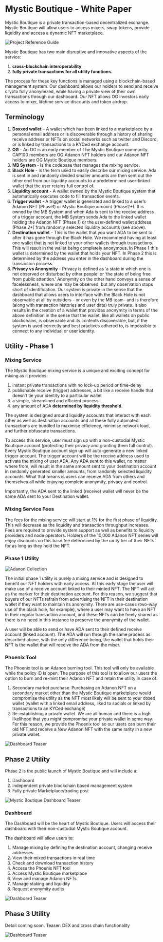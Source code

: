 
# Mystic Boutique - White Paper

Mystic Boutique is a private transaction-based decentralized exchange. 
Mystic Boutique will allow users to access mixers, swap tokens, provide liquidity and access a dynamic NFT marketplace.

<Bleed>![Project Reference Guide](../public/main1.png)</Bleed>

Mystic Boutique has two main disruptive and innovative aspects of the service: 

1. **cross-blockchain interoperability**
1. **fully private transactions for all utility functions.**

The process for these key functions is managed using a blockchain-based management system. 
Our dashboard allows our holders to send and receive crypto fully anonymized, while having a private view of their own transactions through our dashboard. Our NFT allows OG investors early access to mixer, lifetime service discounts and token airdrop.
‍
## Terminology

1. **Doxxed wallet** – A wallet which has been linked to a marketplace by a personal email address or is discoverable through a history of sharing receive address or NFTs on social networks such as twitter and Discord, or is linked by transactions to a KYCed exchange account.
1. **OG** - An OG is an early member of The Mystic Boutique community. CAP100 members are OG Adanon NFT holders and our Adanon NFT holders are OG Mystic Boutique members. 
1. **MB System** - Is the codebase that manages the mixing service. 
1. **Black Hole** - Is the term used to easily describe our mixing service. Ada is sent in and randomly divided smaller amounts are then sent out the other end from our liquidity accounts to a predetermined user-linked wallet that the user retains full control of.
1. **Liquidity account** - A wallet owned by the Mystic Boutique system that automatically executes code to fill transaction events.
1. **Trigger wallet** - A trigger wallet is generated and linked to a user’s Adanon NFT (Phase1) or Mystic Boutique account (Phase2+). It is owned by the MB System and when Ada is sent to the receive address of a trigger account, the MB System sends Ada to the linked wallet holding the Adanon NFT (Phase 1) or the user-defined wallet address (Phase 2+) from randomly selected liquidity accounts (see above).
1. **Destination wallet** - This is the wallet that you want ADA to be sent to after it has gone through the Black Hole. We recommend having at least one wallet that is not linked to your other wallets through transactions. This will result in the wallet being completely anonymous. In Phase 1 this wallet is determined by the wallet that holds your NFT. In Phase 2 this is determined by the address you enter in the dashboard during the transaction process. 
1. **Privacy vs Anonymity** - Privacy is defined as ‘a state in which one is not observed or disturbed by other people’ or ‘the state of being free from public attention.’ Anonymity on the other hand conveys a sense of facelessness, where one may be observed, but any observation stops short of identification. Our system is private in the sense that the dashboard that allows users to interface with the Black Hole is not observable at all by outsiders - or even by the MB team- and is therefore (along with transaction histories and user data) truly private. It also results in the creation of a wallet that provides anonymity in terms of the above definition in the sense that the wallet, like all wallets on public blockchains, is observable and its contents discoverable, but, if the system is used correctly and best practices adhered to, is impossible to connect to any individual or user identity.

## Utility - Phase 1

### Mixing Service

The Mystic Boutique mixing service is a unique and exciting concept for mixing as it provides: 

1. instant private transactions with no lock-up period or time-delay
1. publishable receive (trigger) addresses, a bit like a receive handle that doesn’t tie your identity to a particular wallet
1. a simple, streamlined and efficient process
1. any amount of ADA **determined by liquidity threshold.**

The system is designed around liquidity accounts that interact with each other as well as destination accounts and all these fully automated transactions are bundled to maximise efficiency, minimise network load, and further obfuscate transactions.

To access this service, user must sign up with a non-custodial Mystic Boutique account (protecting their privacy and granting them full control). Every Mystic Boutique account sign up will auto-generate a new linked trigger account. The trigger account will be the receive address used to activate the mixing of user ADA. Any ADA sent to this wallet, no matter where from, will result in the same amount sent to your destination account in randomly generated smaller amounts, from randomly selected liquidity accounts. What that means is users can receive ADA from others and themselves all while enjoying complete anonymity, privacy and control. 

Importantly, the ADA sent to the linked (receive) wallet will never be the same ADA sent to your Destination wallet.

### Mixing Service Fees

The fees for the mixing service will start at 1% for the first phase of liquidity. This will decrease as the liquidity and transaction throughput increases. Fees are required to provide system support as well as benefits to liquidity providers and node operators. Holders of the 10,000 Adanon NFT series will enjoy discounts on this base fee determined by the rarity tier of their NFTs for as long as they hold the NFT.

### Phase 1 Utility

<Bleed>![Adanon Collection](../public/main2.png)</Bleed>

The initial phase 1 utility is purely a mixing service and is designed to benefit our NFT holders with early access. At this early stage the user will make use of a receive account linked to their minted NFT. The NFT will act as the marker for their destination account. For this reason, we suggest that buyers of our NFTs refrain from advertising the NFT in their destination wallet if they want to maintain its anonymity. There are use-cases (two-way use of the black hole, for example), where a user may want to have an NFT in their regular transaction account, and these NFTs can be freely shared as there is no need in this instance to preserve the anonymity of the wallet. 

A user will be able to send or have ADA sent to their defined receive account (linked account). The ADA will run through the same process as described above, with the only difference being, the wallet that holds their NFT is the wallet that will receive the ADA from the mixer.

### Phoenix Tool

The Phoenix tool is an Adanon burning tool. This tool will only be available while the policy ID is open. The purpose of this tool is to allow our users the option to burn and re-mint their Adanon NFT and retain the utility in case of:

1. Secondary market purchase. Purchasing an Adanon NFT on a secondary market other than the Mystic Boutique marketplace would compromise the utility as the NFT most likely will be sent to your doxed wallet (wallet with a linked email address, liked to socials or linked by transactions to an KYCed exchange)
1. Re-establishing a private wallet. We are all human and there is a high likelihood that you might compromise your private wallet in some way. For this reason, we provide the Phoenix tool so our users can burn their old NFT and receive a New Adanon NFT with the same rarity in a new private wallet. 

<Bleed>![Dashboard Teaser](../public/dashboard-teaser4.png)</Bleed>

## Phase 2 Utility

Phase 2 is the public launch of Mystic Boutique and will include a:

1. Dashboard
1. Independent private blockchain based management system
1. Fully private Marketplace/trading post

<Bleed>![Mystic Boutique Dashboard Teaser](../public/main4.png)</Bleed>

### Dashboard

The Dashboard will be the heart of Mystic Boutique. Users will access their dashboard with their non-custodial Mystic Boutique account.

The dashboard will allow users to:

1. Manage mixing by defining the destination account, changing receive addresses
1. View their mixed transactions in real time
1. Check and download transaction history 
1. Access the Phoenix NFT tool
1. Access Mystic Boutique marketplace
1. View and manage Adanon NFTs
1. Manage staking and liquidity
1. Request anonymity audits

<Bleed>![Dashboard Teaser](../public/dashboard-teaser1.png)</Bleed>

## Phase 3 Utility

Detail coming soon. Teaser: DEX and cross chain functionality 


<Bleed>![Dashboard Teaser](../public/dashboard-teaser3.png)</Bleed>

